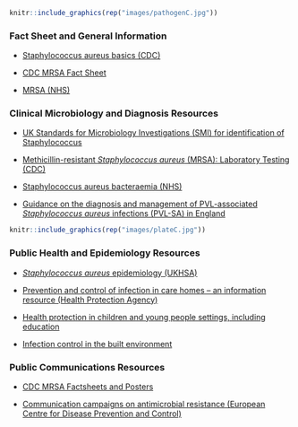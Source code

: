 
```r
knitr::include_graphics(rep("images/pathogenC.jpg"))
```

### Fact Sheet and General Information

* [Staphylococcus aureus basics (CDC)](https://www.cdc.gov/staphylococcus-aureus/about/index.html)

* [CDC MRSA Fact Sheet](https://www.cdc.gov/mrsa/pdf/mrsa_consumerfactsheet_f.pdf) 

* [MRSA (NHS)](https://www.nhs.uk/conditions/mrsa/)

### Clinical Microbiology and Diagnosis Resources

* [UK Standards for Microbiology Investigations (SMI) for identification of Staphylococcus](https://assets.publishing.service.gov.uk/government/uploads/system/uploads/attachment_data/file/887570/UK_SMI_ID_07i4.pdf)

* [Methicillin-resistant <i>Staphylococcus aureus</i> (MRSA): Laboratory Testing (CDC)](https://www.cdc.gov/mrsa/lab/index.html)

* [Staphylococcus aureus bacteraemia (NHS)](https://www.nss.nhs.scot/antimicrobial-resistance-and-healthcare-associated-infection/data-and-intelligence/staphylococcus-aureus-bacteraemia/)

* [Guidance on the diagnosis and management of PVL-associated <i>Staphylococcus aureus</i> infections (PVL-SA) in England](https://assets.publishing.service.gov.uk/government/uploads/system/uploads/attachment_data/file/322857/Guidance_on_the_diagnosis_and_management_of_PVL_associated_SA_infections_in_England_2_Ed.pdf)


```r
knitr::include_graphics(rep("images/plateC.jpg"))
```

### Public Health and Epidemiology Resources

* [<i>Staphylococcus aureus</i> epidemiology (UKHSA)](https://www.gov.uk/government/collections/staphylococcus-aureus-guidance-data-and-analysis#epidemiology)

* [Prevention and control of infection in care homes – an information resource (Health Protection Agency)](https://assets.publishing.service.gov.uk/government/uploads/system/uploads/attachment_data/file/214929/Care-home-resource-18-February-2013.pdf)

* [Health protection in children and young people settings, including education](https://www.gov.uk/government/publications/health-protection-in-schools-and-other-childcare-facilities)

* [Infection control in the built environment](https://assets.publishing.service.gov.uk/government/uploads/system/uploads/attachment_data/file/148493/HFN_30_-_Infection_control.pdf)

### Public Communications Resources

* [CDC MRSA Factsheets and Posters](https://www.cdc.gov/mrsa/communication-resources/index.html)

* [Communication campaigns on antimicrobial resistance (European Centre for Disease Prevention and Control)](https://www.ecdc.europa.eu/en/antimicrobial-resistance/communication)